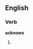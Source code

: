 ==English==

===Verb===
'''acknows'''

# {{third-person singular of|acknow}}
{{count page|[[Wiktionary:Page count]]}}